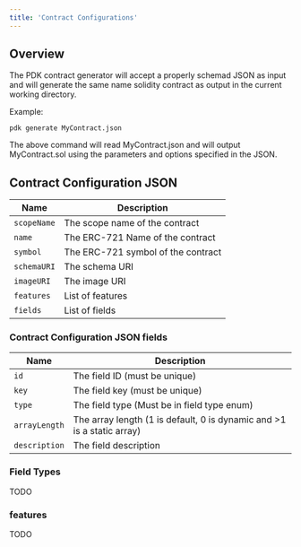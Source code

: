 ```yaml
---
title: 'Contract Configurations'
---
```


## Overview

The PDK contract generator will accept a properly schemad JSON as input and will generate the same name solidity contract as output in the current working directory.

Example:
```shell
pdk generate MyContract.json
```

The above command will read MyContract.json and will output MyContract.sol using the parameters and options specified in the JSON.

## Contract Configuration JSON

| Name | Description |
| ---- | ----------- |
| `scopeName` | The scope name of the contract |
| `name` | The ERC-721 Name of the contract |
| `symbol` | The ERC-721 symbol of the contract |
| `schemaURI` | The schema URI |
| `imageURI` | The image URI |
| `features` | List of features |
| `fields` | List of fields |

### Contract Configuration JSON fields

| Name | Description |
| ---- | ----------- |
| `id` | The field ID (must be unique) |
| `key` | The field key (must be unique) |
| `type` | The field type (Must be in field type enum) |
| `arrayLength` | The array length (1 is default, 0 is dynamic and >1 is a static array) |
| `description` | The field description |

### Field Types

TODO

### features

TODO
